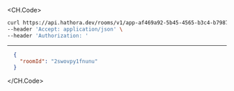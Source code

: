 
<CH.Code>
```bash Example Request
curl https://api.hathora.dev/rooms/v1/app-af469a92-5b45-4565-b3c4-b79878de67d2/connectioninfo/2swovpy1fnunu \
--header 'Accept: application/json' \
--header 'Authorization: '
```
---

```json Example Response
  {
    "roomId": "2swovpy1fnunu"
  }
```
</CH.Code>
